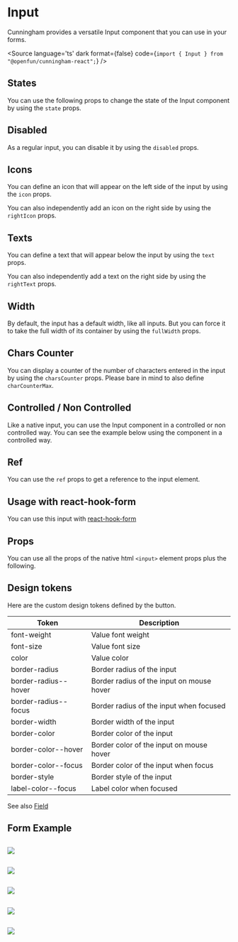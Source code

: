 
<Meta of={Stories}/>

# Input

Cunningham provides a versatile Input component that you can use in your forms.

<Canvas>
  <Story id="components-forms-input--default"/>
</Canvas>

<Source
  language='ts'
  dark
  format={false}
  code={`import { Input } from "@openfun/cunningham-react";`}
/>

## States

You can use the following props to change the state of the Input component by using the `state` props.

<Canvas sourceState="shown">
  <Story id="components-forms-input--default"/>
</Canvas>

<Canvas sourceState="shown">
  <Story id="components-forms-input--success"/>
</Canvas>

<Canvas sourceState="shown">
  <Story id="components-forms-input--error"/>
</Canvas>

## Disabled

As a regular input, you can disable it by using the `disabled` props.

<Canvas sourceState="shown">
  <Story id="components-forms-input--disabled-empty"/>
  <Story id="components-forms-input--disabled-filled"/>
</Canvas>

## Icons

You can define an icon that will appear on the left side of the input by using the `icon` props.

<Canvas sourceState="shown">
  <Story id="components-forms-input--icon"/>
</Canvas>

You can also independently add an icon on the right side by using the `rightIcon` props.

<Canvas sourceState="shown">
  <Story id="components-forms-input--icon-right"/>
</Canvas>

## Texts

You can define a text that will appear below the input by using the `text` props.

<Canvas sourceState="shown">
  <Story id="components-forms-input--with-text"/>
</Canvas>

You can also independently add a text on the right side by using the `rightText` props.

<Canvas sourceState="shown">
  <Story id="components-forms-input--with-both-texts"/>
</Canvas>

## Width

By default, the input has a default width, like all inputs. But you can force it to take the full width of its container by using the `fullWidth` props.

<Canvas sourceState="shown">
  <Story id="components-forms-input--full-width"/>
</Canvas>

## Chars Counter

You can display a counter of the number of characters entered in the input by using the `charsCounter` props. Please bare
in mind to also define `charCounterMax`.

<Canvas sourceState="shown">
  <Story id="components-forms-input--char-counter"/>
</Canvas>

## Controlled / Non Controlled

Like a native input, you can use the Input component in a controlled or non controlled way. You can see the example below
using the component in a controlled way.

<Canvas sourceState="shown">
  <Story id="components-forms-input--controlled"/>
</Canvas>

## Ref

You can use the `ref` props to get a reference to the input element.

<Canvas sourceState="shown">
  <Story id="components-forms-input--with-ref"/>
</Canvas>

## Usage with react-hook-form

You can use this input with [react-hook-form](https://react-hook-form.com/docs)

<Canvas sourceState="shown">
  <Story id="components-forms-input--react-hook-form"/>
</Canvas>

## Props

You can use all the props of the native html `<input>` element props plus the following.

<ArgTypes of={Input} />

## Design tokens

Here are the custom design tokens defined by the button.

| Token        	| Description                 	|
|---------------	|-----------------------------	|
| font-weight 	| Value font weight 	|
| font-size        	| Value font size        	|
| color   	| Value color  	|
| border-radius     	| Border radius of the input      	|
| border-radius--hover   	| Border radius of the input on mouse hover    	|
| border-radius--focus   	| Border radius of the input when focused    	|
| border-width   	| Border width of the input    	|
| border-color   	| Border color of the input    	|
| border-color--hover   	| Border color of the input on mouse hover   	|
| border-color--focus   	| Border color of the input when focus   	|
| border-style   	| Border style of the input  	|
| label-color--focus | Label color when focused    	|

See also [Field](?path=/story/components-forms-field-doc--page)

## Form Example

<Canvas>
  <Story id="components-forms-input--form-example"/>
</Canvas>

##

<img src="components/Forms/Input/resources/dd_1.svg"/>

##

<img src="components/Forms/Input/resources/dd_2.svg"/>

##

<img src="components/Forms/Input/resources/dd_3.svg"/>

##

<img src="components/Forms/Input/resources/dd_4.svg"/>

##

<img src="components/Forms/Input/resources/dd_5.svg"/>
